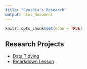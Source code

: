```yaml
---
title: "Cynthia's Research"
output: html_document
---
```


```r
knitr::opts_chunk$set(echo = TRUE)
```

## Research Projects

- [Data Tidying](Rmd/DataTidying.html)
- [Rmarkdown Lesson](Rmd/rmarkdown_lesson.html)